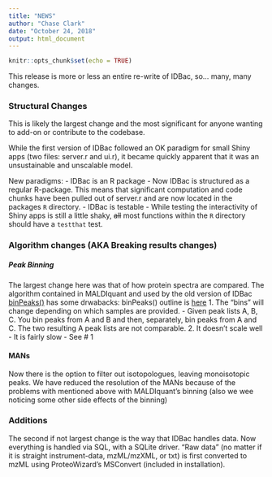 ```yaml
---
title: "NEWS"
author: "Chase Clark"
date: "October 24, 2018"
output: html_document
---
```


```r
knitr::opts_chunk$set(echo = TRUE)
```


This release is more or less an entire re-write of IDBac, so... many, many changes.


### Structural Changes
This is likely the largest change and the most significant for anyone wanting to add-on or contribute to the codebase. 

While the first version of IDBac followed an OK paradigm for small Shiny apps (two files: server.r and ui.r), it became quickly apparent that it was an unsustainable and unscalable model.

 New paradigms:
 - IDBac is an R package
   - Now IDBac is structured as a regular R-package. This means that significant computation and code chunks have been pulled out of server.r and are now located in the packages `R` directory. 
 - IDBac is testable
   - While testing the interactivity of Shiny apps is still a little shaky, ~~all~~ most functions within the `R` directory should have a `testthat` test.
 
 
 
### Algorithm changes (AKA Breaking results changes)

##### Peak Binning
The largest change here was that of how protein spectra are compared. The algorithm contained in MALDIquant and used by the old version of IDBac [binPeaks()](https://github.com/sgibb/MALDIquant/blob/master/R/binPeaks-functions.R) has some drwabacks:
 binPeaks() outline is [here](https://github.com/sgibb/MALDIquant/blob/master/man/binPeaks-functions.Rd)
  1. The "bins" will change depending on which samples are provided.
    - Given peak lists A, B, C.  You bin peaks from A and B and then, separately, bin peaks from A and C. The two resulting A peak lists are not comparable.
  2. It doesn't scale well
    - It is fairly slow
    - See # 1
    
    
    
#### MANs

Now there is the option to filter out isotopologues, leaving monoisotopic peaks.
We have reduced the resolution of the MANs because of the problems with mentioned above with MALDIquant's binning (also we wee noticing some other side effects of the binning)
  
  
  
### Additions


The second if not largest change is the way that IDBac handles data. Now everything is handled via SQL, with a SQLite driver.
"Raw data" (no matter if it is straight instrument-data, mzML/mzXML, or txt) is first converted to mzML using ProteoWizard's MSConvert (included in installation).




















    
    
    

